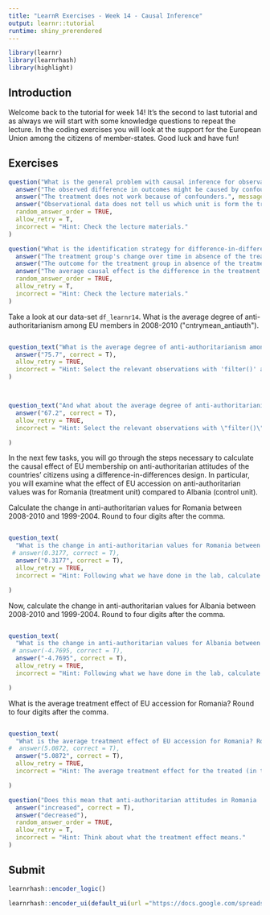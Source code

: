 ```yaml
---
title: "LearnR Exercises - Week 14 - Causal Inference"
output: learnr::tutorial
runtime: shiny_prerendered
---
```


```r
library(learnr)
library(learnrhash)
library(highlight)
```

## Introduction

Welcome back to the tutorial for week 14! It's the second to last tutorial and as always we will start with some knowledge questions to repeat the lecture. In the coding exercises you will look at the support for the European Union among the citizens of member-states. Good luck and have fun!

## Exercises

```r
question("What is the general problem with causal inference for observational data?",
  answer("The observed difference in outcomes might be caused by confounders instead of the treatment.", correct = T),
  answer("The treatment does not work because of confounders.", message = "Think about the role of confounders in analyses of observational data. The treatment may work, but we do not know what influence the confounders have had!"),
  answer("Observational data does not tell us which unit is form the treatment and the control group."),
  random_answer_order = TRUE,
  allow_retry = T,
  incorrect = "Hint: Check the lecture materials."
)

```



```r
question("What is the identification strategy for difference-in-differences designs?",
  answer("The treatment group's change over time in absence of the treatment is equal to the control group's change over time.", correct = T),
  answer("The outcome for the treatment group in absence of the treatment is identical to the outcome of the control group.", message = ""),
  answer("The average causal effect is the difference in the treatment group's outcome before and after the treatment.", message = "What role does the control group play here?"),
  random_answer_order = TRUE,
  allow_retry = T,
  incorrect = "Hint: Check the lecture materials."
)

```



Take a look at our data-set `df_learnr14`. What is the average degree of anti-authoritarianism among EU members in 2008-2010 (\"cntrymean_antiauth\"). 


```r

```


```r

question_text("What is the average degree of anti-authoritarianism among EU members in 2008-2010 ('cntrymean_antiaut').",
  answer("75.7", correct = T),
  allow_retry = TRUE,
  incorrect = "Hint: Select the relevant observations with 'filter()' and use the 'mean()' command to calculate the average."
)




```


```r
question_text("And what about the average degree of anti-authoritarianism among non-EU members in the same time frame?",
  answer("67.2", correct = T),
  allow_retry = TRUE,
  incorrect = "Hint: Select the relevant observations with \"filter()\" and use the \"mean()\" command to calculate the average."

)


```


In the next few tasks, you will go through the steps necessary to calculate the causal effect of EU membership on anti-authoritarian attitudes of the countries' citizens using a difference-in-differences design. In particular, you will examine what the effect of EU accession on anti-authoritarian values was for Romania (treatment unit) compared to Albania (control unit).




Calculate the change in anti-authoritarian values for Romania between 2008-2010 and 1999-2004. Round to four digits after the comma.
```r



```


```r
question_text(
  "What is the change in anti-authoritarian values for Romania between 2008-2010 and 1999-2004. Round to four digits after the comma.",
 # answer(0.3177, correct = T),
  answer("0.3177", correct = T),
  allow_retry = TRUE,
  incorrect = "Hint: Following what we have done in the lab, calculate the values of \"cntrymean_antiauth\" for Romania for these two time points and subtract them from each other."

)


```



Now, calculate the change in anti-authoritarian values for Albania between 2008-2010 and 1999-2004. Round to four digits after the comma.

```r



```



```r
question_text(
  "What is the change in anti-authoritarian values for Albania between 2008-2010 and 1999-2004. Round to four digits after the comma.",
 # answer(-4.7695, correct = T),
  answer("-4.7695", correct = T),
  allow_retry = TRUE,
  incorrect = "Hint: Following what we have done in the lab, calculate the values of \"cntrymean_antiauth\" for Albania for these two time points and subtract them from each other."

)


```


What is the average treatment effect of EU accession for Romania? Round to four digits after the comma.

```r



```


```r
question_text(
  "What is the average treatment effect of EU accession for Romania? Round to four digits after the comma.",
#  answer(5.0872, correct = T),
  answer("5.0872", correct = T),
  allow_retry = TRUE,
  incorrect = "Hint: The average treatment effect for the treated (in this case, Romania) is the difference between the change in outcomes for the treatment unit (Romania) and the change in outcomes for the control unit (Albania)."

)


```



```r
question("Does this mean that anti-authoritarian attitudes in Romania ... due to EU accession?",
  answer("increased", correct = T),
  answer("decreased"),
  random_answer_order = TRUE,
  allow_retry = T,
  incorrect = "Hint: Think about what the treatment effect means."
)
```






## Submit

```r
learnrhash::encoder_logic()
```

```r
learnrhash::encoder_ui(default_ui(url ="https://docs.google.com/spreadsheets/d/1KNdne1kXXIHybooh0Z71SYrVSd1NBfBTm60PhYeTsnQ/edit?usp=sharing"))
```